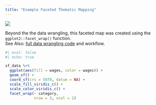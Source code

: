 ```yaml
---
title: "Example Faceted Thematic Mapping"
---
```


![](facet_map.svg)

Beyond the the data wrangling, this faceted map was created using the `ggplot2::facet_wrap()` function.\
See Also: [full data wrangling code](038_facets_wrap_thematic_mapping.html) and workflow.

```r
#| eval: false
#| echo: true

sf_data %>% 
  ggplot(aes(fill = wages, color = wages)) +
  geom_sf() +
  coord_sf(crs = 5070, datum = NA) +
  scale_fill_viridis_c() + 
  scale_color_viridis_c() +
  facet_wrap(~ category, 
             nrow = 3, ncol = 2)
```
